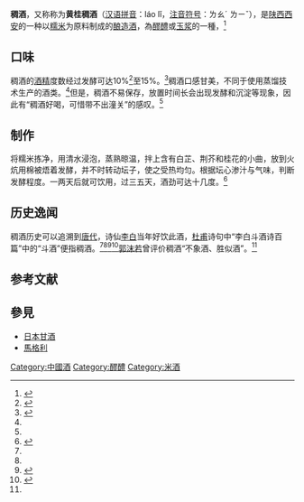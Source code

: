 '''稠酒'''，又称称为'''黄桂稠酒'''（[[汉语拼音|汉语拼音]]：láo lǐ，[[注音符号|注音符号]]：ㄌㄠˊ ㄌㄧˇ），是[[陕西|陕西]][[西安|西安]]的一种以[[糯米|糯米]]为原料制成的[[釀造酒|酿造酒]]，為[[醪醴|醪醴]]或[[玉浆|玉浆]]的一種，<ref name=hsw>{{Cite web |url= http://news.hsw.cn/system/2008/02/26/005831858.shtml |title= 陕西风味:黄桂稠酒溯源 |author=  |date= 2008-02-26 |publisher= 华商网 |language= zh-hans |accessdate= 2013年2月24日 |quote=  |archive-date= 2013-07-29 |archive-url= https://web.archive.org/web/20130729114404/http://news.hsw.cn/system/2008/02/26/005831858.shtml |dead-url= no }}</ref>

==口味==
稠酒的[[酒精|酒精]]度数经过发酵可达10%<ref name=xawb>{{Cite web |url= http://epaper.xiancn.com/xawb/html/2012-11/04/content_156516.htm |title= 稠酒是不是酒？ |author= 商子雍 |date= 2012年11月4日 |publisher= 《[[西安晚报|西安晚报]]》 |language= zh-hans |accessdate= 2013年2月24日 |quote=  |archive-date= 2015年6月22日 |archive-url= https://web.archive.org/web/20150622013532/http://epaper.xiancn.com/xawb/html/2012-11/04/content_156516.htm |dead-url= no }}</ref>至15%。<ref name=renmin>{{Cite web |url= http://gx.people.com.cn/n/2013/0207/c229129-18145334-3.html |title= 过年回家带点啥 特色年货选购指南 |author=  |date= 2013年2月7日 |publisher= 人民网 |language= zh-hans |accessdate= 2013年2月24日 |quote=  }}{{dead link|date=2018年4月 |bot=InternetArchiveBot |fix-attempted=yes }}</ref>稠酒口感甘美，不同于使用蒸馏技术生产的酒类。<ref name=xawb/>但是，稠酒不易保存，放置时间长会出现发酵和沉淀等现象，因此有“稠酒好喝，可惜带不出潼关”的感叹。<ref name=hsw/>

==制作==
将糯米拣净，用清水浸泡，蒸熟晾温，拌上含有白芷、荆芥和桂花的小曲，放到火炕用棉被焐着发酵，并不时转动坛子，使之受热均匀。根据坛心渗汁与气味，判断发酵程度。一两天后就可饮用，过三五天，酒劲可达十几度。<ref>{{Cite web |url= http://epaper.xiancn.com/xarb/html/2012-03/07/content_94512.htm |title= 稠酒 |author= 韩志宽 |date= 2012年3月7日 |publisher= 《[[西安日报|西安日报]]》 |language= zh-hans |accessdate= 2013年2月24日 |quote=  |archive-date= 2013年12月2日 |archive-url= https://web.archive.org/web/20131202230018/http://epaper.xiancn.com/xarb/html/2012-03/07/content_94512.htm |dead-url= no }}</ref>

==历史逸闻==
稠酒历史可以追溯到[[唐代|唐代]]，诗仙[[李白|李白]]当年好饮此酒，[[杜甫|杜甫]]诗句中“李白斗酒诗百篇”中的“斗酒”便指稠酒。<ref name=hsw/><ref name=xawb/><ref>{{Cite web |url= http://www.sn.xinhuanet.com/2009-08/10/content_17354247.htm |title= 黄桂稠酒与“力士脱靴” |author=  |date= 2009-08-10 |publisher= 新华网 |language= zh-hans |accessdate= 2013年2月24日 |quote=  |deadurl= yes |archiveurl= https://web.archive.org/web/20120501092414/http://www.sn.xinhuanet.com/2009-08/10/content_17354247.htm |archivedate= 2012年5月1日 }}</ref><ref>{{Cite web |url= http://culture.people.com.cn/GB/40483/40487/3370454.html |title= 陕西小吃小识录 |author= [[贾平凹|贾平凹]] |date= 2005-05-08 |publisher= 人民网 |language= zh-hans |accessdate= 2012-08-05 |quote=  |archive-date= 2016-03-04 |archive-url= https://web.archive.org/web/20160304074113/http://culture.people.com.cn/GB/40483/40487/3370454.html |dead-url= no }}</ref>[[郭沫若|郭沫若]]曾评价稠酒“不象酒、胜似酒”。<ref name=renmin/>

==参考文献==
<references/>

==參見==
*[[日本甘酒|日本甘酒]]
*[[馬格利|馬格利]]

{{華夏酒文化}}

[[Category:中國酒|Category:中國酒]]
[[Category:醪醴|Category:醪醴]]
[[Category:米酒|Category:米酒]]